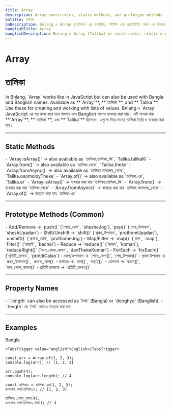 ```yaml
---
title: Array
description: Array constructor, static methods, and prototype methods in Bnlang with English, Bangla, and Banglish names and examples.
bnTitle: তালিকা
bnDescription: Bnlang এ Array (তালিকা) এর কনস্ট্রাক্টর, স্ট্যাটিক এবং প্রোটোটাইপ মেথড এর উদাহরণ।
banglishTitle: Array
banglishDescription: Bnlang e Array (Talika) er constructor, static o prototype method er example.
---
```


# <I18nEnglish>Array</I18nEnglish>
# <I18nBangla>তালিকা</I18nBangla>


<I18nEnglish>
In Bnlang, `Array` works like in JavaScript but can also be used with Bangla and Banglish names.  
Available as **`Array`**, **`তালিকা`**, and **`Talika`**.  
Use these for creating and working with lists of values.
</I18nEnglish>

<I18nBangla>
Bnlang এ `Array` JavaScript এর মত কাজ করে তবে বাংলায় এবং Banglish নামেও ব্যবহার করা যায়।  
এটি পাওয়া যায় **`Array`**, **`তালিকা`**, এবং **`Talika`** হিসেবে।  
এগুলো দিয়ে মানের তালিকা তৈরি ও ব্যবহার করা যায়।
</I18nBangla>



---

## Static Methods

<I18nEnglish>
- `Array.isArray()` → also available as `তালিকা.তালিকা_কি`, `Talika.talikaKi`  
- `Array.from()` → also available as `তালিকা.থেকে`, `Talika.theke`  
- `Array.fromAsync()` → also available as `তালিকা.অসমলয়_থেকে`, `Talika.osomoloyTheke`  
- `Array.of()` → also available as `তালিকা.এর`, `Talika.er`
</I18nEnglish>

<I18nBangla>
- `Array.isArray()` → ব্যবহার করা যায় `তালিকা.তালিকা_কি`  
- `Array.from()` → ব্যবহার করা যায় `তালিকা.থেকে`  
- `Array.fromAsync()` → ব্যবহার করা যায় `তালিকা.অসমলয়_থেকে`  
- `Array.of()` → ব্যবহার করা যায় `তালিকা.এর`
</I18nBangla>



---

## Prototype Methods (Common)

<I18nEnglish>
- Add/Remove → `push()` (`শেষে_যোগ`, `shesheJog`), `pop()` (`শেষ_উপাদান`, `sheshUpadan`)  
- Shift/Unshift → `shift()` (`প্রথম_উপাদান`, `prothomUpadan`), `unshift()` (`প্রথমে_যোগ`, `prothomeJog`)  
- Map/Filter → `map()` (`মাপ`, `map`), `filter()` (`বাছাই`, `bachai`)  
- Reduce → `reduce()` (`কমান`, `koman`), `reduceRight()` (`ডান_থেকে_কমান`, `danThekeKoman`)  
- ForEach → `forEach()` (`প্রতিটি_চালাও`, `protitiCalao`)
</I18nEnglish>

<I18nBangla>
- যোগ/অপসারণ → `শেষে_যোগ()`, `শেষ_উপাদান()`  
- প্রথম উপাদান → `প্রথম_উপাদান()`, `প্রথমে_যোগ()`  
- রূপান্তর → `মাপ()`, `বাছাই()`  
- যোগফল → `কমান()`, `ডান_থেকে_কমান()`  
- প্রতিটি চালানো → `প্রতিটি_চালাও()`
</I18nBangla>



---

## Property Names

<I18nEnglish>
- `.length` can also be accessed as `দৈর্ঘ্য` (Bangla) or `doirghyo` (Banglish).
</I18nEnglish>

<I18nBangla>
- `.length` কে `দৈর্ঘ্য` নামেও ব্যবহার করা যায়।
</I18nBangla>



---

## Examples

<Tabs defaultValue="bangla" className="w-full">
  <TabsList>
    <TabsTrigger value="bangla">Bangla</TabsTrigger>
    
    <TabsTrigger value="english">English</TabsTrigger>
  </TabsList>

  <TabsContent value="english">

```bnl
const arr = Array.of(1, 2, 3);
console.log(arr); // [1, 2, 3]

arr.push(4);
console.log(arr.length); // 4
```
  </TabsContent>

  <TabsContent value="bangla">

```bnl
const তালিকা১ = তালিকা.এর(1, 2, 3);
কনসোল.লগ(তালিকা১); // [1, 2, 3]

তালিকা১.শেষে_যোগ(4);
কনসোল.লগ(তালিকা১.দৈর্ঘ্য); // 4
```
  </TabsContent>

  
</Tabs>
